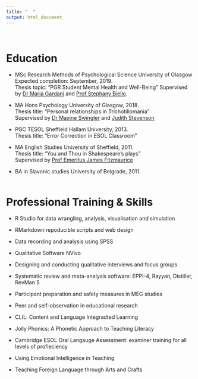 ```yaml
---
title: "  "
output: html_document
---
```

<br>

# **Education**
* MSc Research Methods of Psychological Science 
University of Glasgow
<br>
Expected completion: September, 2019. 
<br>
Thesis topic: "PGR Student Mental Health and Well-Being" 
Supervised by [Dr Maria Gardani](https://www.gla.ac.uk/schools/psychology/staff/mariagardani/) and [Prof Stephany Biello](https://www.gla.ac.uk/schools/psychology/staff/stephanybiello/). 

* MA Hons Psychology 
University of Glasgow, 2018.
<br>
Thesis title: “Personal relationships in Trichotillomania”
<br>
Supervised by [Dr Maxine Swingler](https://www.gla.ac.uk/schools/psychology/staff/maxineswingler/) and [Judith Stevenson](https://www.gla.ac.uk/schools/psychology/staff/judestevenson/)

* PGC TESOL
Sheffield Hallam University, 2013.
<br>
Thesis title: "Error Correction in ESOL Classroom"

* MA English Studies 
University of Sheffield, 2011.
<br>
Thesis title: “You and Thou in Shakespeare’s plays”
<br>
Supervised by [Prof Emeritus James Fitzmaurice](https://www.sheffield.ac.uk/english/people/fitzmauricej)

* BA in Slavonic studies 
University of Belgrade, 2011.
<br><br>

# **Professional Training & Skills**
* R Studio for data wrangling, analysis, visualisation and simulation

* RMarkdown repoducible scripts and web design

* Data recording and analysis using SPSS

* Qualitative Software NVivo

* Designing and conducting qualitative interviews and focus groups

* Systematic review and meta-analysis software: EPPI-4, Rayyan, Distiller, RevMan 5

* Participant preparation and safety measures in MEG studies

* Peer and self-observation in educational research

* CLIL: Content and Language Integradted Learning 

* Jolly Phonics: A Phonetic Approach to Teaching Literacy

* Cambridge ESOL Oral Langauge Assessment: examiner training for all levels of 
profieciency

* Using Emotional Intelligence in Teaching

* Teaching Foreign Language through Arts and Crafts


